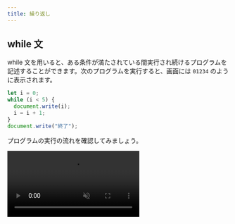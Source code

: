 ```yaml
---
title: 繰り返し
---
```



## while 文

while 文を用いると、ある条件が満たされている間実行され続けるプログラムを記述することができます。次のプログラムを実行すると、画面には `01234` のように表示されます。

```javascript
let i = 0;
while (i < 5) {
  document.write(i);
  i = i + 1;
}
document.write("終了");
```

プログラムの実行の流れを確認してみましょう。

<video src={whileLoopVideo} controls muted />

while 文は、次のように記述します。

```javascript
while (条件式) {
  処理;
}
```

`while` 文の実行に差し掛かると、まずは条件式が評価されます。この結果が `true` であれば、波括弧内の処理が実行され、`false` であれば終了します。波括弧内の処理が終わると、再び条件式が評価されます。以上の繰り返しです。

これをフローチャートの形式で表すと、次のようになります。

![while文の構造](./while-statement.drawio.svg)

### 課題

1 から 10 までの整数の合計を計算するプログラムを作ってみましょう。

:::tip

`1` から `10` まで順番に増えていく変数 `i` と、合計値を保存しておく変数 `sum` を用意しましょう。

:::

<Answer>

```javascript
let i = 1;
let sum = 0;
while (i <= 10) {
  sum = sum + i;
  i = i + 1;
}
document.write(sum);
```

<ViewSource url={import.meta.url} path="_samples/answer-while" />

</Answer>

:::tip[複合代入演算子]

[**複合代入演算子**](https://developer.mozilla.org/ja/docs/Web/JavaScript/Guide/Expressions_and_Operators#%E4%BB%A3%E5%85%A5%E6%BC%94%E7%AE%97%E5%AD%90) は、計算と代入を同時に行うことができる演算子です。

`x += y` は、`x = x + y` という意味になります。他にも `-=` や `*=` などの演算子が定義されています。`x -= y` は`x = x - y`、`x *= y` は`x = x * y` という意味になります。

複合代入演算子を用いると、

```javascript
i = i + 1;
```

は以下のように書き換えることができます。

```javascript
i += 1;
```

:::

## for 文

`for` 文は、`while` 文にほんの少しだけ機能を追加したものになります。

先ほどのプログラムは、 `for` 文によって次のように書き換えられます。

```javascript
for (let i = 0; i < 5; i += 1) {
  document.write(i);
}
document.write("終了");
```

`for` 文の文法は次の通りです。

```javascript
for (初期化; 条件式; 更新式) {
  処理;
}
```

`while` 文と構造が似ていますが、`条件式`のほかに`初期化`と`更新式`が加えられています。通常、繰り返しを扱うプログラムでは、`while` 文の例における変数 `i` のように、一番はじめに現在の繰り返し回数を表す変数を用意し、ループの終わりでその変数を更新します。

これらをより便利に記述できるのが `for` 文、というわけです。

![for文の構造](./for-statement.drawio.svg)

### 確認問題

前項で書いた 1 から 10 までの整数の合計を計算するプログラムを for 文を用いて書き換えてみましょう。

<Answer>

```javascript
let sum = 0;
for (let i = 1; i <= 10; i += 1) {
  sum += i;
}
document.write(sum);
```

<ViewSource url={import.meta.url} path="_samples/answer-for" />

</Answer>

## ネストされたループ

`for` 文や `while` 文は、ネストして使用することができます。次のプログラムは、`(x, y) = (0, 0)` から始まって `(x, y) = (4, 4)` まで画面に表示します。

```javascript
for (let x = 0; x < 5; x += 1) {
  for (let y = 0; y < 5; y += 1) {
    document.write(`(x, y) = (${x}, ${y})<br>`);
  }
}
```

<ViewSource url={import.meta.url} path="_samples/nested-loop" />

:::tip[テンプレートリテラル]

テンプレートリテラルは、文字列をプログラム中に記述する方法の一種です。ただ、文字列中に別の式を埋め込めるという特徴があります。

```javascript
const string1 = "10から2を引くと" + (10 - 2) + "です。";
const string2 = `10から2を引くと${10 - 2}です。`;
```

通常の文字列は `"` (ダブルクォーテーション) で囲って記述するのに対し、テンプレートリテラルでは <code>`</code> (バッククォーテーション) を用います。

![バッククォーテーション](./backquote.drawio.svg)

:::

---

## 基礎課題

### 1 ~ 10 の積

`1` から `10` までの数の積を求めて画面に表示する、 `for` 文を含むコードを書いてみましょう。

:::tip
和を求めるときは和の初期値は `0` でしたが、積の初期値は `0` ではありません。
いくつにすればよいでしょうか？
:::

<Answer title="10の階乗">

```javascript
let product = 1;
for (let i = 1; i <= 10; i = i + 1) {
  product = product * i;
}
document.write(product);
```

<ViewSource url={import.meta.url} path="_samples/product" />

### 別解

複合代入演算子を使うと次のようにも書けます。

```javascript
let product = 1;
for (let i = 1; i <= 10; i += 1) {
  product *= i;
}
document.write(product);
```

<ViewSource url={import.meta.url} path="_samples/product-alt" />

</Answer>

## 中級課題

### 素数判定問題

ある整数の変数 `n` が与えられたとき、その値が素数であるかどうか判定するプログラムを作成してください。

そして、`n` に 6、11、57、89 を入れてテストしてみましょう。

:::info
素数の定義は「1より大きい自然数のうち、1とその数以外で割り切れないもの」でしたね。

`範囲内の全ての自然数 i に対して〇〇である` はどうやって評価すればよいでしょうか？

（ヒント: 変数の性質を利用します）
:::

:::tip[豆知識]
自然数`n`を`i`で割ったあまりは `n % i`で求められます。
:::

<Answer title="素数判定">

変数の、最後に代入した値のみを保持する性質を利用します。

```javascript
const n = 57; // 任意の整数

let isPrime = true;
if (n <= 1) {
  // nが1以下のときは素数でない
  isPrime = false;
}

for (let i = 2; i < n; i += 1) {
  if (n % i === 0) {
    isPrime = false;
  }
}

if (isPrime) {
  document.write(`${n} は素数です`);
} else {
  document.write(`${n} は素数ではありません`);
}
```

<ViewSource url={import.meta.url} path="_samples/is-prime" />

### 別解

前項までで割ったあまりが0でないこととの `&&` (AND) をとることで帰納的に求めることもできます。

```javascript
const n = 89; // 任意の整数

let isPrime = true;
if (n <= 1) {
  // nが1以下のときは素数でない
  isPrime = false;
}

for (let i = 2; i < n; i += 1) {
  isPrime = isPrime && n % i != 0;
}

if (isPrime) {
  document.write(`${n} は素数です`);
} else {
  document.write(`${n} は素数ではありません`);
}
```

<ViewSource url={import.meta.url} path="_samples/is-prime-using-and" />

</Answer>
